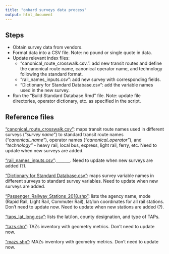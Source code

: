 ```yaml
---
title: "onbard surveys data process"
output: html_document
---
```


## Steps

* Obtain survey data from vendors.
* Format data into a CSV file. Note: no pound or single quote in data.
* Update relevant index files:
  + "canonical_route_crosswalk.csv.": add new transit routes and define the canonical route name, canonical operator name, and technology following the standard format.
  + "rail_names_inputs.csv": add new survey with corresponding fields.
  + "Dictionary for Standard Database.csv": add the variable names used in the new survey.
* Run the "Build Standard Database.Rmd" file. Note: update file directories, operator dictionary, etc. as specified in the script.


## Reference files
["canonical_route_crosswalk.csv"](https://github.com/BayAreaMetro/onboard-surveys/blob/master/make-uniform/production/canonical_route_crosswalk.csv): maps transit route names used in different 
surveys (*"survey name"*) to standard transit route names (*"canonical_name"*), operator names (*"canonical_operator"*), and *"technology"* - heavy rail, local bus, express, light rail, ferry, etc.
Need to update when new surveys are added.

["rail_names_inputs.csv"](https://github.com/BayAreaMetro/onboard-surveys/blob/master/make-uniform/production/rail_names_inputs.csv):_______.
Need to update when new surveys are added (?). 

["Dictionary for Standard Database.csv"](https://github.com/BayAreaMetro/onboard-surveys/blob/master/make-uniform/production/Dictionary%20for%20Standard%20Database.csv): maps survey variable names in different surveys to standard survey variables. 
Need to update when new surveys are added.

["Passenger_Railway_Stations_2018.shp"](https://mtcdrive.app.box.com/file/336758231534): lists the agency name, mode (Rapid Rail, Light Rail, Commuter Rail), lat/lon coordinates for all rail stations.
Don't need to update now. Need to update when new stations are added (?).

["taps_lat_long.csv"](https://mtcdrive.app.box.com/file/325990811451): lists the lat/lon, county designation, and type of TAPs.

["tazs.shp"](https://mtcdrive.app.box.com/file/325991964206): TAZs inventory with geometry metrics.
Don't need to update now.

["mazs.shp"](https://mtcdrive.app.box.com/file/325995833087): MAZs inventory with geometry metrics.
Don't need to update now.

